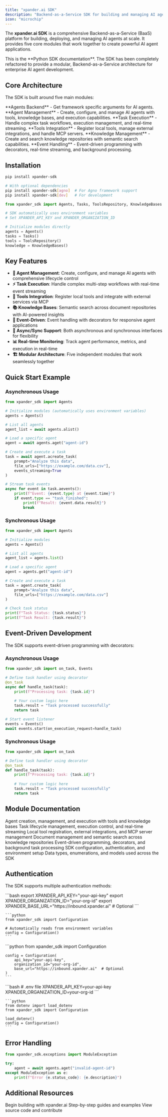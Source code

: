 ```yaml
---
title: "xpander.ai SDK"
description: "Backend-as-a-Service SDK for building and managing AI agents"
icon: "microchip"
---
```


The **xpander.ai SDK** is a comprehensive Backend-as-a-Service (BaaS) platform for building, deploying, and managing AI agents at scale. It provides five core modules that work together to create powerful AI agent applications.

<Note>
This is the **Python SDK documentation**. The SDK has been completely refactored to provide a modular, Backend-as-a-Service architecture for enterprise AI agent development.
</Note>

## Core Architecture

The SDK is built around five main modules:

<CardGroup cols={2}>
  <Card title="Backend" icon="server" href="/sdk-reference/07-sdk/backend">
    **Agents Backend** - Get framework specific arguments for AI agents.
  </Card>
  <Card title="Agents" icon="robot" href="/sdk-reference/07-sdk/agents">
    **Agent Management** - Create, configure, and manage AI agents with tools, knowledge bases, and execution capabilities.
  </Card>
  <Card title="Tasks" icon="play" href="/sdk-reference/07-sdk/tasks">
    **Task Execution** - Handle complex task workflows, execution management, and real-time streaming.
  </Card>
  <Card title="Tools Repository" icon="wrench" href="/sdk-reference/07-sdk/tools">
    **Tools Integration** - Register local tools, manage external integrations, and handle MCP servers.
  </Card>
  <Card title="Knowledge Bases" icon="database" href="/sdk-reference/07-sdk/knowledge">
    **Knowledge Management** - Create and search knowledge repositories with semantic search capabilities.
  </Card>
  <Card title="Events" icon="bars-progress" href="/sdk-reference/07-sdk/events">
    **Event Handling** - Event-driven programming with decorators, real-time streaming, and background processing.
  </Card>
</CardGroup>

## Installation

```bash
pip install xpander-sdk

# With optional dependencies
pip install xpander-sdk[agno]  # For Agno framework support
pip install xpander-sdk[dev]   # For development
```

```python
from xpander_sdk import Agents, Tasks, ToolsRepository, KnowledgeBases

# SDK automatically uses environment variables
# Set XPANDER_API_KEY and XPANDER_ORGANIZATION_ID

# Initialize modules directly
agents = Agents()
tasks = Tasks()
tools = ToolsRepository()
knowledge = KnowledgeBases()
```

## Key Features

- **🤖 Agent Management**: Create, configure, and manage AI agents with comprehensive lifecycle control
- **⚡ Task Execution**: Handle complex multi-step workflows with real-time event streaming
- **🔧 Tools Integration**: Register local tools and integrate with external services via MCP
- **📚 Knowledge Bases**: Semantic search across document repositories with AI-powered insights
- **🎯 Event-Driven**: Event handling with decorators for responsive agent applications
- **🔄 Async/Sync Support**: Both asynchronous and synchronous interfaces for flexibility
- **📊 Real-time Monitoring**: Track agent performance, metrics, and execution in real-time
- **🏗️ Modular Architecture**: Five independent modules that work seamlessly together

## Quick Start Example

### Asynchronous Usage

```python
from xpander_sdk import Agents

# Initialize modules (automatically uses environment variables)
agents = Agents()

# List all agents
agent_list = await agents.alist()

# Load a specific agent
agent = await agents.aget("agent-id")

# Create and execute a task
task = await agent.acreate_task(
    prompt="Analyze this data",
    file_urls=["https://example.com/data.csv"],
    events_streaming=True
)

# Stream task events
async for event in task.aevents():
    print(f"Event: {event.type} at {event.time}")
    if event.type == "task_finished":
        print(f"Result: {event.data.result}")
        break
```

### Synchronous Usage

```python
from xpander_sdk import Agents

# Initialize modules
agents = Agents()

# List all agents
agent_list = agents.list()

# Load a specific agent
agent = agents.get("agent-id")

# Create and execute a task
task = agent.create_task(
    prompt="Analyze this data",
    file_urls=["https://example.com/data.csv"]
)

# Check task status
print(f"Task Status: {task.status}")
print(f"Task Result: {task.result}")
```

## Event-Driven Development

The SDK supports event-driven programming with decorators:

### Asynchronous Usage

```python
from xpander_sdk import on_task, Events

# Define task handler using decorator
@on_task
async def handle_task(task):
    print(f"Processing task: {task.id}")
    
    # Your custom logic here
    task.result = "Task processed successfully"
    return task

# Start event listener
events = Events()
await events.start(on_execution_request=handle_task)
```

### Synchronous Usage

```python
from xpander_sdk import on_task

# Define task handler using decorator
@on_task
def handle_task(task):
    print(f"Processing task: {task.id}")
    
    # Your custom logic here
    task.result = "Task processed successfully"
    return task
```

## Module Documentation

<CardGroup cols={2}>
  <Card title="Agents Module" icon="robot" href="/sdk-reference/07-sdk/agents">
    Agent creation, management, and execution with tools and knowledge bases
  </Card>
  <Card title="Tasks Module" icon="play" href="/sdk-reference/07-sdk/tasks">
    Task lifecycle management, execution control, and real-time streaming
  </Card>
  <Card title="Tools Repository" icon="wrench" href="/sdk-reference/07-sdk/tools">
    Local tool registration, external integrations, and MCP server management
  </Card>
  <Card title="Knowledge Bases" icon="database" href="/sdk-reference/07-sdk/knowledge">
    Document management and semantic search across knowledge repositories
  </Card>
  <Card title="Events Module" icon="bars-progress" href="/sdk-reference/07-sdk/events">
    Event-driven programming, decorators, and background task processing
  </Card>
  <Card title="Configuration" icon="gear" href="/sdk-reference/07-sdk/configuration">
    SDK configuration, authentication, and environment setup
  </Card>
  <Card title="Types" icon="code" href="/sdk-reference/07-sdk/types">
    Data types, enumerations, and models used across the SDK
  </Card>
</CardGroup>

## Authentication

The SDK supports multiple authentication methods:

<Tabs>
  <Tab title="Environment Variables (Recommended)">
    ```bash
    export XPANDER_API_KEY="your-api-key"
    export XPANDER_ORGANIZATION_ID="your-org-id"
    export XPANDER_BASE_URL="https://inbound.xpander.ai"  # Optional
    ```
    
    ```python
    from xpander_sdk import Configuration
    
    # Automatically reads from environment variables
    config = Configuration()
    ```
  </Tab>
  <Tab title="Explicit Configuration">
    ```python
    from xpander_sdk import Configuration
    
    config = Configuration(
        api_key="your-api-key",
        organization_id="your-org-id",
        base_url="https://inbound.xpander.ai"  # Optional
    )
    ```
  </Tab>
  <Tab title="From File">
    ```bash
    # .env file
    XPANDER_API_KEY=your-api-key
    XPANDER_ORGANIZATION_ID=your-org-id
    ```
    
    ```python
    from dotenv import load_dotenv
    from xpander_sdk import Configuration
    
    load_dotenv()
    config = Configuration()
    ```
  </Tab>
</Tabs>

## Error Handling

```python
from xpander_sdk.exceptions import ModuleException

try:
    agent = await agents.aget("invalid-agent-id")
except ModuleException as e:
    print(f"Error {e.status_code}: {e.description}")
```

## Additional Resources

<CardGroup cols={3}>
  <Card title="Getting Started" icon="rocket" href="/docs/01-get-started/01-index">
    Begin building with xpander.ai
  </Card>
  <Card title="Tutorials" icon="graduation-cap" href="/tutorials/index">
    Step-by-step guides and examples
  </Card>
  <Card title="GitHub Repository" icon="github" href="https://github.com/xpander-ai/xpander-sdk">
    View source code and contribute
  </Card>
</CardGroup>
